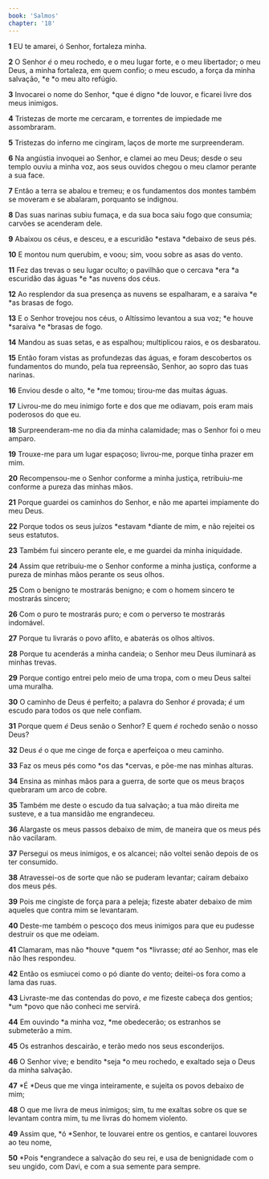 ```yaml
---
book: 'Salmos'
chapter: '18'
---
```


**1** EU te amarei, ó Senhor, fortaleza minha.

**2** O Senhor _é_ o meu rochedo, e o meu lugar forte, e o meu libertador; o meu Deus, a minha fortaleza, em quem confio; o meu escudo, a força da minha salvação, *e *o meu alto refúgio.

**3** Invocarei o nome do Senhor, *que é digno *de louvor, e ficarei livre dos meus inimigos.

**4** Tristezas de morte me cercaram, e torrentes de impiedade me assombraram.

**5** Tristezas do inferno me cingiram, laços de morte me surpreenderam.

**6** Na angústia invoquei ao Senhor, e clamei ao meu Deus; desde o seu templo ouviu a minha voz, aos seus ouvidos chegou o meu clamor perante a sua face.

**7** Então a terra se abalou e tremeu; e os fundamentos dos montes também se moveram e se abalaram, porquanto se indignou.

**8** Das suas narinas subiu fumaça, e da sua boca saiu fogo que consumia; carvões se acenderam dele.

**9** Abaixou os céus, e desceu, e a escuridão *estava *debaixo de seus pés.

**10** E montou num querubim, e voou; sim, voou sobre as asas do vento.

**11** Fez das trevas o seu lugar oculto; o pavilhão que o cercava *era *a escuridão das águas *e *as nuvens dos céus.

**12** Ao resplendor da sua presença as nuvens se espalharam, e a saraiva *e *as brasas de fogo.

**13** E o Senhor trovejou nos céus, o Altíssimo levantou a sua voz; *e houve *saraiva *e *brasas de fogo.

**14** Mandou as suas setas, e as espalhou; multiplicou raios, e os desbaratou.

**15** Então foram vistas as profundezas das águas, e foram descobertos os fundamentos do mundo, pela tua repreensão, Senhor, ao sopro das tuas narinas.

**16** Enviou desde o alto, *e *me tomou; tirou-me das muitas águas.

**17** Livrou-me do meu inimigo forte e dos que me odiavam, pois eram mais poderosos do que eu.

**18** Surpreenderam-me no dia da minha calamidade; mas o Senhor foi o meu amparo.

**19** Trouxe-me para um lugar espaçoso; livrou-me, porque tinha prazer em mim.

**20** Recompensou-me o Senhor conforme a minha justiça, retribuiu-me conforme a pureza das minhas mãos.

**21** Porque guardei os caminhos do Senhor, e não me apartei impiamente do meu Deus.

**22** Porque todos os seus juízos *estavam *diante de mim, e não rejeitei os seus estatutos.

**23** Também fui sincero perante ele, e me guardei da minha iniquidade.

**24** Assim que retribuiu-me o Senhor conforme a minha justiça, conforme a pureza de minhas mãos perante os seus olhos.

**25** Com o benigno te mostrarás benigno; e com o homem sincero te mostrarás sincero;

**26** Com o puro te mostrarás puro; e com o perverso te mostrarás indomável.

**27** Porque tu livrarás o povo aflito, e abaterás os olhos altivos.

**28** Porque tu acenderás a minha candeia; o Senhor meu Deus iluminará as minhas trevas.

**29** Porque contigo entrei pelo meio de uma tropa, com o meu Deus saltei uma muralha.

**30** O caminho de Deus é perfeito; a palavra do Senhor _é_ provada; _é_ um escudo para todos os que nele confiam.

**31** Porque quem _é_ Deus senão o Senhor? E quem _é_ rochedo senão o nosso Deus?

**32** Deus _é_ o que me cinge de força e aperfeiçoa o meu caminho.

**33** Faz os meus pés como *os das *cervas, e põe-me nas minhas alturas.

**34** Ensina as minhas mãos para a guerra, de sorte que os meus braços quebraram um arco de cobre.

**35** Também me deste o escudo da tua salvação; a tua mão direita me susteve, e a tua mansidão me engrandeceu.

**36** Alargaste os meus passos debaixo de mim, de maneira que os meus pés não vacilaram.

**37** Persegui os meus inimigos, e os alcancei; não voltei senão depois de os ter consumido.

**38** Atravessei-os de sorte que não se puderam levantar; caíram debaixo dos meus pés.

**39** Pois me cingiste de força para a peleja; fizeste abater debaixo de mim aqueles que contra mim se levantaram.

**40** Deste-me também o pescoço dos meus inimigos para que eu pudesse destruir os que me odeiam.

**41** Clamaram, mas não *houve *quem *os *livrasse; _até_ ao Senhor, mas ele não lhes respondeu.

**42** Então os esmiucei como o pó diante do vento; deitei-os fora como a lama das ruas.

**43** Livraste-me das contendas do povo, _e_ me fizeste cabeça dos gentios; *um *povo que não conheci me servirá.

**44** Em ouvindo *a minha voz, *me obedecerão; os estranhos se submeterão a mim.

**45** Os estranhos descairão, e terão medo nos seus esconderijos.

**46** O Senhor vive; e bendito *seja *o meu rochedo, e exaltado seja o Deus da minha salvação.

**47** *É *Deus que me vinga inteiramente, e sujeita os povos debaixo de mim;

**48** O que me livra de meus inimigos; sim, tu me exaltas sobre os que se levantam contra mim, tu me livras do homem violento.

**49** Assim que, *ó *Senhor, te louvarei entre os gentios, e cantarei louvores ao teu nome,

**50** *Pois *engrandece a salvação do seu rei, e usa de benignidade com o seu ungido, com Davi, e com a sua semente para sempre.
